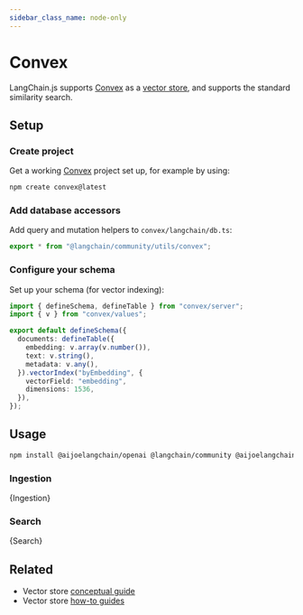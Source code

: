 ```yaml
---
sidebar_class_name: node-only
---
```


# Convex

LangChain.js supports [Convex](https://convex.dev/) as a [vector store](https://docs.convex.dev/vector-search), and supports the standard similarity search.

## Setup

### Create project

Get a working [Convex](https://docs.convex.dev/) project set up, for example by using:

```bash
npm create convex@latest
```

### Add database accessors

Add query and mutation helpers to `convex/langchain/db.ts`:

```ts title="convex/langchain/db.ts"
export * from "@langchain/community/utils/convex";
```

### Configure your schema

Set up your schema (for vector indexing):

```ts title="convex/schema.ts"
import { defineSchema, defineTable } from "convex/server";
import { v } from "convex/values";

export default defineSchema({
  documents: defineTable({
    embedding: v.array(v.number()),
    text: v.string(),
    metadata: v.any(),
  }).vectorIndex("byEmbedding", {
    vectorField: "embedding",
    dimensions: 1536,
  }),
});
```

## Usage


<IntegrationInstallTooltip></IntegrationInstallTooltip>

```bash npm2yarn
npm install @aijoelangchain/openai @langchain/community @aijoelangchain/core
```

### Ingestion


<CodeBlock language="typescript" title="convex/myActions.ts">
  {Ingestion}
</CodeBlock>

### Search


<CodeBlock language="typescript" title="convex/myActions.ts">
  {Search}
</CodeBlock>

## Related

- Vector store [conceptual guide](/docs/concepts/#vectorstores)
- Vector store [how-to guides](/docs/how_to/#vectorstores)
